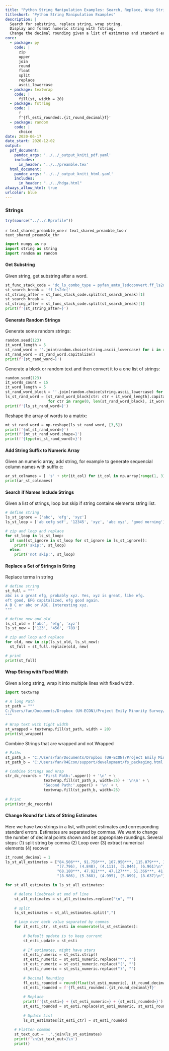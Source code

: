 ```yaml
---
title: "Python String Manipulation Examples: Search, Replace, Wrap Strings"
titleshort: "Python String Manipulation Examples"
description: |
  Search for substring, replace string, wrap string.
  Display and format numeric string with fstring. 
  Change the decimal rounding given a list of estimates and standard error string arrays.
core:
  - package: py
    code: |
      zip
      upper
      join
      round
      float
      split
      replace
      ascii_lowercase
  - package: textwrap
    code: |
      fill(st, width = 20)
  - package: fstring
    code: |
      f
      f'{fl_esti_rounded:.{it_round_decimal}f}'
  - package: random
    code: |
      choice
date: 2020-06-17
date_start: 2020-12-02
output:
  pdf_document:
    pandoc_args: '../../_output_kniti_pdf.yaml'
    includes:
      in_header: '../../preamble.tex'
  html_document:
    pandoc_args: '../../_output_kniti_html.yaml'
    includes:
      in_header: "../../hdga.html"
always_allow_html: true
urlcolor: blue
---
```


### Strings

```r
try(source("../../.Rprofile"))
```

`r text_shared_preamble_one`
`r text_shared_preamble_two`
`r text_shared_preamble_thr`

```python
import numpy as np
import string as string
import random as random
```

#### Get Substring 

Given string, get substring after a word.

```python
st_func_stack_code = 'dc_ls_combo_type = pyfan_amto_lsdcconvert.ff_ls2dc(ls_combo_type,'
st_search_break = 'ff_ls2dc('
st_string_after = st_func_stack_code.split(st_search_break)[1]
st_search_break = ','
st_string_after = st_func_stack_code.split(st_search_break)[1]
print(f'{st_string_after=}')
```


#### Generate Random Strings

Generate some random strings:

```python
random.seed(123)
it_word_length = 5
st_rand_word = ''.join(random.choice(string.ascii_lowercase) for i in range(it_word_length))
st_rand_word = st_rand_word.capitalize()
print(f'{st_rand_word=}')
```

Generate a block or random text and then convert it to a one list of strings:

```python
random.seed(123)
it_words_count = 15
it_word_length = 5
st_rand_word_block = ''.join(random.choice(string.ascii_lowercase) for ctr in range(it_word_length*it_words_count))
ls_st_rand_word = [st_rand_word_block[ctr: ctr + it_word_length].capitalize() 
                   for ctr in range(0, len(st_rand_word_block), it_word_length)]
print(f'{ls_st_rand_word=}')
```

Reshape the array of words to a matrix:

```python
mt_st_rand_word = np.reshape(ls_st_rand_word, [3,5])
print(f'{mt_st_rand_word=}')
print(f'{mt_st_rand_word.shape=}')
print(f'{type(mt_st_rand_word)=}')
```

#### Add String Suffix to Numeric Array 

Given an numeric array, add string, for example to generate sequencial column names with suffix c:

```python
ar_st_colnames = [ 's' + str(it_col) for it_col in np.array(range(1, 3))]
print(ar_st_colnames)
```

#### Search if Names Include Strings

Given a list of strings, loop but skip if string contains elements string list. 

```python
# define string
ls_st_ignore = ['abc', 'efg', 'xyz']
ls_st_loop = ['ab cefg sdf', '12345', 'xyz', 'abc xyz', 'good morning']

# zip and loop and replace
for st_loop in ls_st_loop:
  if sum([st_ignore in st_loop for st_ignore in ls_st_ignore]):
    print('skip:', st_loop)
  else:
    print('not skip:', st_loop)

```


#### Replace a Set of Strings in String

Replace terms in string

```python
# define string
st_full = """
abc is a great efg, probably xyz. Yes, xyz is great, like efg. 
eft good, EFG capitalized, efg good again. 
A B C or abc or ABC. Interesting xyz. 
"""

# define new and old
ls_st_old = ['abc', 'efg', 'xyz']
ls_st_new = ['123', '456', '789']

# zip and loop and replace
for old, new in zip(ls_st_old, ls_st_new):
  st_full = st_full.replace(old, new)

# print
print(st_full)
```


#### Wrap String with Fixed Width

Given a long string, wrap it into multiple lines with fixed width. 

```python
import textwrap

# A long Path
st_path = """
C:/Users/fan/Documents/Dropbox (UH-ECON)/Project Emily Minority Survey/EthLang/reg_lang_abi_cls_mino/tab3_fm/attain_m_vs_f/tab3_mand_talk_m2c_hfracle02.tex
"""

# Wrap text with tight width
st_wrapped = textwrap.fill(st_path, width = 20)
print(st_wrapped)
```

Combine Strings that are wrapped and not Wrapped


```python

# Paths
st_path_a = "C:/Users/fan/Documents/Dropbox (UH-ECON)/Project Emily Minority Survey/EthLang/reg_lang_abi_cls_mino/tab3_fm/attain_m_vs_f/tab3_mand_talk_m2c_hfracle02.tex"
st_path_b = 'C:/Users/fan/R4Econ/support/development/fs_packaging.html'

# Combine Strings and Wrap
str_dc_records = 'First Path:'.upper() + '\n' + \
                 textwrap.fill(st_path_a, width=25) + '\n\n' + \
                 'Second Path:'.upper() + '\n' + \
                 textwrap.fill(st_path_b, width=25)
              
# Print
print(str_dc_records)                 
```


#### Change Round for Lists of String Estimates

Here we have two strings in a list, with point estimates and corresponding standard errors. Estimates are separated by commas. We want to change the number of decimal points shown and set appropriate roundings. Several steps: (1) split string by comma (2) Loop over (3) extract numerical elements (4) recover

```python
it_round_decimal = 1
ls_st_all_estimates = ["84.506***, 91.758***, 107.950***, 115.879***, 133.560***\n",
                       "(7.796), (4.848), (4.111), (5.044), (6.961)\n",
                       "68.180***, 47.921***, 47.127***, 51.366***, 41.764***\n",
                       "(8.986), (5.368), (4.995), (5.099), (8.637)\n"]

for st_all_estimates in ls_st_all_estimates:

    # delete linebreak at end of line 
    st_all_estimates = st_all_estimates.replace("\n", "")
    
    # split
    ls_st_estimates = st_all_estimates.split(",")

    # Loop over each value separated by commas
    for it_esti_ctr, st_esti in enumerate(ls_st_estimates):
    
        # Default update is to keep current
        st_esti_update = st_esti
    
        # If estimates, might have stars
        st_esti_numeric = st_esti.strip()
        st_esti_numeric = st_esti_numeric.replace("*", "")
        st_esti_numeric = st_esti_numeric.replace("(", "")
        st_esti_numeric = st_esti_numeric.replace(")", "")
    
        # Decimal Rounding
        fl_esti_rounded = round(float(st_esti_numeric), it_round_decimal)
        st_esti_rounded = f'{fl_esti_rounded:.{it_round_decimal}f}'
        
        # Replace
        print(f'{st_esti=} + {st_esti_numeric=} + {st_esti_rounded=}')
        st_esti_rounded = st_esti.replace(st_esti_numeric, st_esti_rounded)
        
        # Update List
        ls_st_estimates[it_esti_ctr] = st_esti_rounded
    
    # Flatten comman
    st_text_out = ','.join(ls_st_estimates)
    print(f'\n{st_text_out=}\n')
    print()
```

